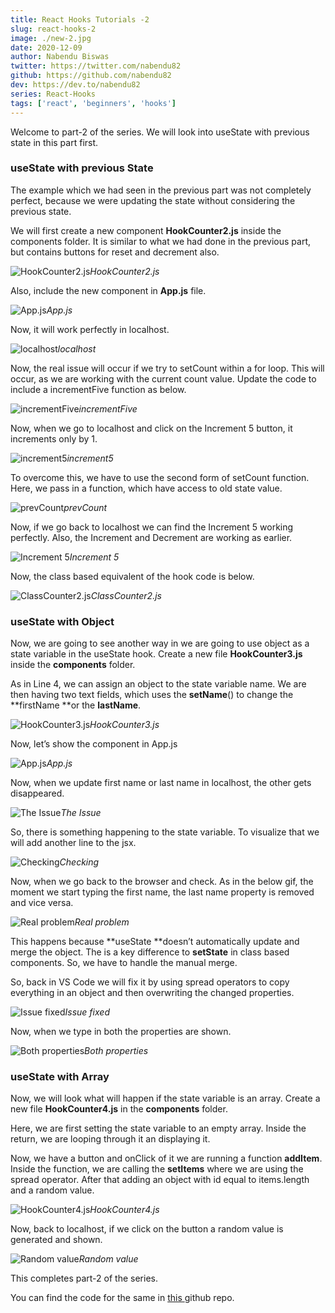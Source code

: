 ```yaml
---
title: React Hooks Tutorials -2
slug: react-hooks-2
image: ./new-2.jpg
date: 2020-12-09
author: Nabendu Biswas
twitter: https://twitter.com/nabendu82
github: https://github.com/nabendu82
dev: https://dev.to/nabendu82
series: React-Hooks
tags: ['react', 'beginners', 'hooks']
---
```


Welcome to part-2 of the series. We will look into useState with previous state in this part first.

### **useState with previous State**

The example which we had seen in the previous part was not completely perfect, because we were updating the state without considering the previous state.

We will first create a new component **HookCounter2.js** inside the components folder. It is similar to what we had done in the previous part, but contains buttons for reset and decrement also.

![HookCounter2.js](https://ik.imagekit.io/thewebdev/React-Hooks/2/1_n6dzbzWr-E.png)*HookCounter2.js*

Also, include the new component in **App.js** file.

![App.js](https://ik.imagekit.io/thewebdev/React-Hooks/2/2_g5imJhjGAS.png)*App.js*

Now, it will work perfectly in localhost.

![localhost](https://ik.imagekit.io/thewebdev/React-Hooks/2/3_WLbwYGiUQ_.png)*localhost*

Now, the real issue will occur if we try to setCount within a for loop. This will occur, as we are working with the current count value. Update the code to include a incrementFive function as below.

![incrementFive](https://ik.imagekit.io/thewebdev/React-Hooks/2/4_eQLiAvEH7P.png)*incrementFive*

Now, when we go to localhost and click on the Increment 5 button, it increments only by 1.

![increment5](https://ik.imagekit.io/thewebdev/React-Hooks/2/5_c3aCdoLXX7.png)*increment5*

To overcome this, we have to use the second form of setCount function. Here, we pass in a function, which have access to old state value.

![prevCount](https://ik.imagekit.io/thewebdev/React-Hooks/2/6_u6UznCz4UO.png)*prevCount*

Now, if we go back to localhost we can find the Increment 5 working perfectly. Also, the Increment and Decrement are working as earlier.

![Increment 5](https://ik.imagekit.io/thewebdev/React-Hooks/2/7_vzDGnJvPpl.png)*Increment 5*

Now, the class based equivalent of the hook code is below.

![ClassCounter2.js](https://ik.imagekit.io/thewebdev/React-Hooks/2/8_KE9gZL20G7.png)*ClassCounter2.js*

### **useState with Object**

Now, we are going to see another way in we are going to use object as a state variable in the useState hook. Create a new file **HookCounter3.js** inside the **components** folder.

As in Line 4, we can assign an object to the state variable name. We are then having two text fields, which uses the **setName**() to change the **firstName **or the **lastName**.

![HookCounter3.js](https://ik.imagekit.io/thewebdev/React-Hooks/2/9_Tac8tRQvLp.png)*HookCounter3.js*

Now, let’s show the component in App.js

![App.js](https://ik.imagekit.io/thewebdev/React-Hooks/2/10_Sb4dJc_nb.png)*App.js*

Now, when we update first name or last name in localhost, the other gets disappeared.

![The Issue](https://ik.imagekit.io/thewebdev/React-Hooks/2/11_BhtQG53YtB.gif)*The Issue*

So, there is something happening to the state variable. To visualize that we will add another line to the jsx.

![Checking](https://ik.imagekit.io/thewebdev/React-Hooks/2/12_zr-ZMjMqIE.png)*Checking*

Now, when we go back to the browser and check. As in the below gif, the moment we start typing the first name, the last name property is removed and vice versa.

![Real problem](https://ik.imagekit.io/thewebdev/React-Hooks/2/13_-kGEnLlpDO.gif)*Real problem*

This happens because **useState **doesn’t automatically update and merge the object. The is a key difference to **setState** in class based components. So, we have to handle the manual merge.

So, back in VS Code we will fix it by using spread operators to copy everything in an object and then overwriting the changed properties.

![Issue fixed](https://ik.imagekit.io/thewebdev/React-Hooks/2/14_L9ke-IScMm.png)*Issue fixed*

Now, when we type in both the properties are shown.

![Both properties](https://ik.imagekit.io/thewebdev/React-Hooks/2/15_yGrP4U8jS.png)*Both properties*

### **useState with Array**

Now, we will look what will happen if the state variable is an array. Create a new file **HookCounter4.js** in the **components** folder.

Here, we are first setting the state variable to an empty array. Inside the return, we are looping through it an displaying it.

Now, we have a button and onClick of it we are running a function **addItem**. Inside the function, we are calling the **setItems** where we are using the spread operator. After that adding an object with id equal to items.length and a random value.

![HookCounter4.js](https://ik.imagekit.io/thewebdev/React-Hooks/2/16_awvqZOdiKX.png)*HookCounter4.js*

Now, back to localhost, if we click on the button a random value is generated and shown.

![Random value](https://ik.imagekit.io/thewebdev/React-Hooks/2/17_qnxUQLjXCF.png)*Random value*

This completes part-2 of the series.

You can find the code for the same in [this ](https://github.com/nabendu82/state-hook)github repo.
